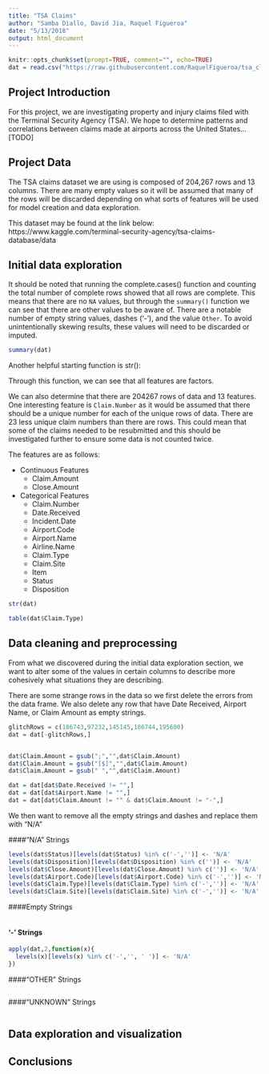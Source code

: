 ```yaml
---
title: "TSA Claims"
author: "Samba Diallo, David Jia, Raquel Figueroa"
date: "5/13/2018"
output: html_document
---
```


```r
knitr::opts_chunk$set(prompt=TRUE, comment="", echo=TRUE)
dat = read.csv("https://raw.githubusercontent.com/RaquelFigueroa/tsa_claims/master/tsa_claims.csv")
```

## Project Introduction

For this project, we are investigating property and injury claims filed with the Terminal Security Agency (TSA). We hope to determine patterns and correlations between claims made at airports across the United States...[TODO]


## Project Data

The TSA claims dataset we are using is composed of 204,267 rows and 13 columns. There are many empty values so it will be assumed that many of the rows will be discarded depending on what sorts of features will be used for model creation and data exploration.

This dataset may be found at the link below:
https://www.kaggle.com/terminal-security-agency/tsa-claims-database/data


## Initial data exploration
It should be noted that running the complete.cases() function and counting the total number of complete rows showed that all rows are complete. This means that there are no `NA` values, but through the `summary()` function we can see that there are other values to be aware of. There are a notable number of empty string values, dashes ('-'), and the value `Other`. To avoid unintentionally skewing results, these values will need to be discarded or imputed.

```r
summary(dat)
```

Another helpful starting function is str():

Through this function, we can see that all features are factors.

We can also determine that there are 204267 rows of data and 13 features.
One interesting feature is `Claim.Number` as it would be assumed that there should be a unique number for each of the unique rows of data. There are 23 less unique claim numbers than there are rows. This could mean that some of the claims needed to be resubmitted and this should be investigated further to ensure some data is not counted twice.

The features are as follows:

* Continuous Features
    + Claim.Amount
    + Close.Amount
    
* Categorical Features
    + Claim.Number
    + Date.Received
    + Incident.Date
    + Airport.Code
    + Airport.Name
    + Airline.Name
    + Claim.Type
    + Claim.Site
    + Item
    + Status
    + Disposition

```r
str(dat)
```


```r
table(dat$Claim.Type)
```

## Data cleaning and preprocessing
From what we discovered during the initial data exploration section, we want to alter some of the values in certain columns to describe more cohesively what situations they are describing. 

There are some strange rows in the data so we first delete the errors from the data frame.
We also delete any row that have Date Received, Airport Name, or Claim Amount as empty strings.

```r
glitchRows = c(186743,97232,145145,186744,195600)
dat = dat[-glitchRows,]


dat$Claim.Amount = gsub(";","",dat$Claim.Amount)
dat$Claim.Amount = gsub("[$]","",dat$Claim.Amount)
dat$Claim.Amount = gsub(" ","",dat$Claim.Amount)

dat = dat[dat$Date.Received != "",]
dat = dat[dat$Airport.Name != "",]
dat = dat[dat$Claim.Amount != "" & dat$Claim.Amount != "-",]
```

We then want to remove all the empty strings and dashes and replace them with "N/A" 



####"N/A" Strings
```r
levels(dat$Status)[levels(dat$Status) %in% c('-','')] <- 'N/A'
levels(dat$Disposition)[levels(dat$Disposition) %in% c('')] <- 'N/A'
levels(dat$Close.Amount)[levels(dat$Close.Amount) %in% c('')] <- 'N/A'
levels(dat$Airport.Code)[levels(dat$Airport.Code) %in% c('-','')] <- 'N/A'
levels(dat$Claim.Type)[levels(dat$Claim.Type) %in% c('-','')] <- 'N/A'
levels(dat$Claim.Site)[levels(dat$Claim.Site) %in% c('-','')] <- 'N/A'

```




####Empty Strings
```r

```
        
#### '-' Strings
```r

apply(dat,2,function(x){
  levels(x)[levels(x) %in% c('-','', ' ')] <- 'N/A'
})


```



####"OTHER" Strings
```r

```

####"UNKNOWN" Strings
```r

```

## Data exploration and visualization

## Conclusions
